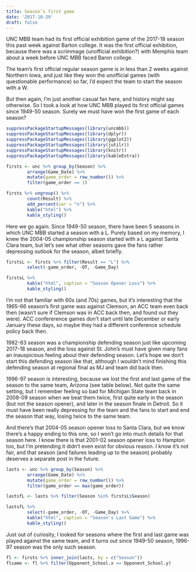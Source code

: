 ```yaml
---
title: Season’s first game
date: '2017-10-29'
draft: false
---
```


UNC MBB team had its first official exhibition game of the 2017-18 season this past week against Barton college. It was the first official exhibition, because there was a scrimmage (unofficial exhibition?) with Memphis team about a week before UNC MBB faced Baron college. 

The team's first official regular season game is in less than 2 weeks against Northern Iowa, and just like they won the unofficial games (with questionable performance) so far, I'd expect the team to start the season with a W. 

But then again, I'm just another casual fan here, and history might say otherwise. So I took a look at how UNC MBB played its first official games since 1949-50 season. Surely we must have won the first game of each season?

```r
suppressPackageStartupMessages(library(uncmbb))
suppressPackageStartupMessages(library(dplyr))
suppressPackageStartupMessages(library(ggplot2))
suppressPackageStartupMessages(library(jutilr))
suppressPackageStartupMessages(library(knitr))
suppressPackageStartupMessages(library(kableExtra))

firsts <- unc %>% group_by(Season) %>% 
        arrange(Game_Date) %>% 
        mutate(game_order = row_number()) %>% 
        filter(game_order == 1)  

firsts %>% ungroup() %>% 
        count(Result) %>% 
        add_percent(var = "n") %>%
        kable("html") %>%
        kable_styling()

```

Here we go again. Since 1949-50 season, there have been 5 seasons in which UNC MBB started a season with a L. Purely based on my memory, I knew the 2004-05 championship season started with a L against Santa Clara team, but let's see what other seasons gave the fans rather depressing outlook for the season, albeit briefly. 

```r
firstsL <- firsts %>% filter(Result == "L") %>%
        select(-game_order, -OT, -Game_Day) 

firstsL %>%
        kable("html", caption = "Season Opener Loss") %>%
        kable_styling()

```

I'm not that familiar with 60s (and 70s) games, but it's interesting that the 1965-66 season's first game was against Clemson, an ACC team even back then (wasn't sure if Clemson was in ACC back then, and found out they were). ACC confererence games don't start until late December or early January these days, so maybe they had a different conference schedule policy back then. 

1982-83 season was a championship defending season just like upcoming 2017-18 season, and the loss against St. John's must have given many fans an inauspicious feeling about their defending season. Let's hope we don't start this defending season like that, although I wouldn't mind finishing this defending season at regional final as MJ and team did back then. 

1996-97 season is interesting, because we lost the first and last game of the season to the same team, Arizona  (see table below). Not quite the same setting, but I remember feeling so bad for Michigan State team back in 2008-09 season when we beat them twice, first quite early in the season (but not the season opener), and later in the season finale in Detroit. So it must have been really depressing for the team and the fans to start and end the season that way, losing twice to the same team.

And there's that 2004-05 season opener loss to Santa Clara, but we know there's a happy ending to this one, so I won't go into much details for that season here. I know there is that 2001-02 season opener loss to Hampton too, but I'm pretending it didn't even exist for obvious reason. I know it's not fair, and that season (and failures leading up to the season) probably deserves a separate post in the future.


```r

lasts <- unc %>% group_by(Season) %>% 
        arrange(Game_Date) %>% 
        mutate(game_order = row_number()) %>% 
        filter(game_order == max(game_order))  

lastsfL <- lasts %>% filter(Season %in% firstsL$Season)

lastsfL %>%
        select(-game_order, -OT, -Game_Day) %>%
        kable("html", caption = "Season's Last Game") %>%
        kable_styling()

```

Just out of curiosity, I looked for seasons where the first and last game was played against the same team, and it turns out since 1949-50 season, 1996-97 season was the only such season. 

```r
fl <- firsts %>% inner_join(lasts, by = c("Season"))
flsame <- fl %>% filter(Opponent_School.x == Opponent_School.y)

```
